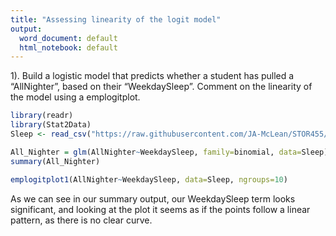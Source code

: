 ```yaml
---
title: "Assessing linearity of the logit model"
output:
  word_document: default
  html_notebook: default
---
```


1). Build a logistic model that predicts whether a student has pulled a "AllNighter", based on their "WeekdaySleep". Comment on the linearity of the model using a emplogitplot.

```r
library(readr)
library(Stat2Data)
Sleep <- read_csv("https://raw.githubusercontent.com/JA-McLean/STOR455/master/data/SleepStudy.csv")
```
```r
All_Nighter = glm(AllNighter~WeekdaySleep, family=binomial, data=Sleep)
summary(All_Nighter)
```
```r
emplogitplot1(AllNighter~WeekdaySleep, data=Sleep, ngroups=10)
```
As we can see in our summary output, our WeekdaySleep term looks significant, and looking at the plot it seems as if the points follow a linear pattern, as there is no clear curve.
